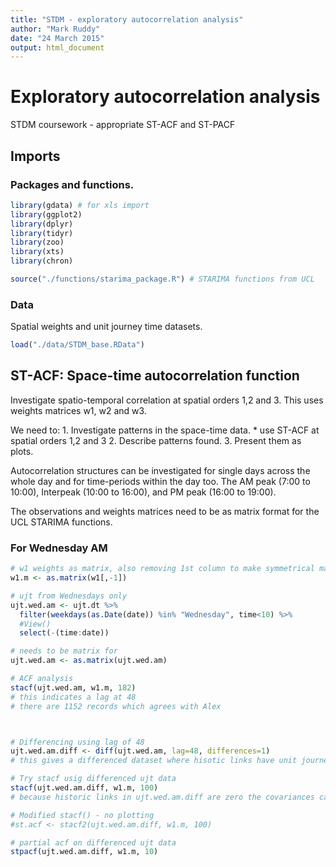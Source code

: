 ```yaml
---
title: "STDM - exploratory autocorrelation analysis"
author: "Mark Ruddy"
date: "24 March 2015"
output: html_document
---
```


# Exploratory autocorrelation analysis

STDM coursework - appropriate ST-ACF and ST-PACF

## Imports
### Packages and functions.
```r
library(gdata) # for xls import
library(ggplot2)
library(dplyr)
library(tidyr)
library(zoo)
library(xts)
library(chron)

source("./functions/starima_package.R") # STARIMA functions from UCL
```

### Data

Spatial weights and unit journey time datasets.

```r
load("./data/STDM_base.RData")
```

## ST-ACF: Space-time autocorrelation function

Investigate spatio-temporal correlation at spatial orders 1,2 and 3. This uses weights matrices w1, w2 and w3.

We need to: 
1. Investigate patterns in the space-time data.
  * use ST-ACF at spatial orders 1,2 and 3
2. Describe patterns found.
3. Present them as plots.

Autocorrelation structures can be investigated for single days across the whole day and for time-periods within the day too. The AM peak (7:00 to 10:00), Interpeak (10:00 to 16:00), and PM peak (16:00 to 19:00).

The observations and weights matrices need to be as matrix format for the UCL STARIMA functions.


### For Wednesday AM
```r
# w1 weights as matrix, also removing 1st column to make symmetrical matrix
w1.m <- as.matrix(w1[,-1])

# ujt from Wednesdays only 
ujt.wed.am <- ujt.dt %>%
  filter(weekdays(as.Date(date)) %in% "Wednesday", time<10) %>%
  #View()
  select(-(time:date))

# needs to be matrix for 
ujt.wed.am <- as.matrix(ujt.wed.am)

# ACF analysis
stacf(ujt.wed.am, w1.m, 182)
# this indicates a lag at 48
# there are 1152 records which agrees with Alex



# Differencing using lag of 48
ujt.wed.am.diff <- diff(ujt.wed.am, lag=48, differences=1)
# this gives a differenced dataset where hisotic links have unit journey times of zero

# Try stacf usig differenced ujt data
stacf(ujt.wed.am.diff, w1.m, 100)
# because historic links in ujt.wed.am.diff are zero the covariances cannot be computed

# Modified stacf() - no plotting
#st.acf <- stacf2(ujt.wed.am.diff, w1.m, 100)

# partial acf on differenced ujt data
stpacf(ujt.wed.am.diff, w1.m, 10)

```












